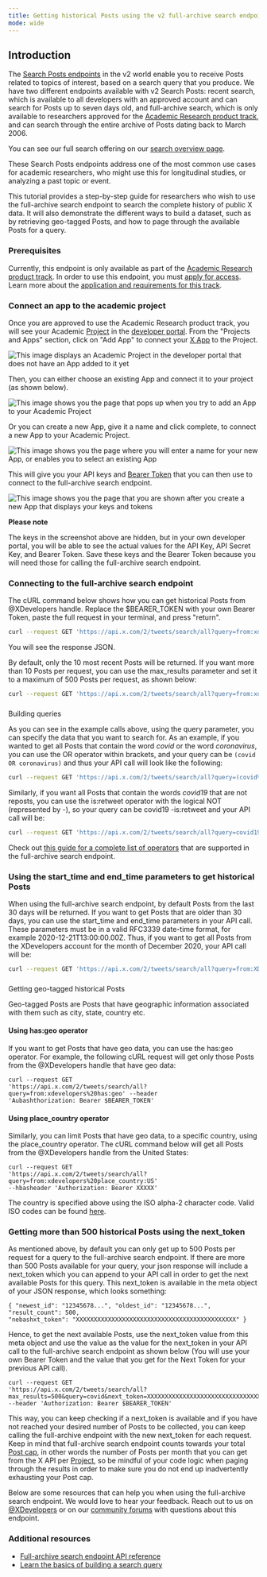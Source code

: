 ```yaml
---
title: Getting historical Posts using the v2 full-archive search endpoint
mode: wide
---
```


## Introduction

The [Search Posts endpoints](/x-api/posts/search/introduction)
in the v2 world enable you to receive Posts related to topics of interest,
based on a search query that you produce. We have two different endpoints
available with v2 Search Posts: recent search, which is available to all
developers with an approved account and can search for Posts up to seven days
old, and full-archive search, which is only available to
researchers approved for the
[Academic Research product track](https://developer.x.com/en/products/x-api/early-access/guide#na_2),
and can search through the entire archive of Posts dating back to March 2006.

You can see our full search offering on our
[search overview page](/x-api/posts/search/introduction).

These Search Posts endpoints address one of the most common use cases for
academic researchers, who might use this for longitudinal studies, or analyzing
a past topic or event.

This tutorial provides a step-by-step guide for researchers who wish to use the
full-archive search endpoint to search the complete history of public X
data. It will also demonstrate the different ways to build a dataset, such as by
retrieving geo-tagged Posts, and how to page through the available Posts for a
query.

### Prerequisites

Currently, this endpoint is only available as part of the
[Academic Research product track](https://developer.x.com/en/solutions/academic-research/products-for-researchers).
In order to use this endpoint, you must
[apply for access](https://developer.x.com/en/portal/petition/academic/is-it-right-for-you).
Learn more about the
[application and requirements for this track](https://developer.x.com/en/solutions/academic-research/application-info).

### Connect an app to the academic project

Once you are approved to use the Academic Research product track, you will see
your Academic [Project](/resources/fundamentals/projects) in the
[developer portal](https://developer.x.com/en/portal/dashboard). From the
"Projects and Apps" section, click on "Add App" to connect your
[X App](/resources/fundamentals/developer-apps) to the Project.

[](https://res.cloudinary.com/practicaldev/image/fetch/s--gHFOyuDc--/c_limit%2Cf_auto%2Cfl_progressive%2Cq_auto%2Cw_880/https://dev-to-uploads.s3.amazonaws.com/i/gb7aevhqyfvfjznd0pnd.png)

![This image displays an Academic Project in the developer portal that does not have an App added to it yet](https://cdn.cms-twdigitalassets.com/content/dam/developer-twitter/docs/tutorials/getting-historical-tweets-using-the-full-archive-search-endpoint/dev-portal-1.png.twimg.1920.png)

Then, you can either choose an existing App and connect it to your project (as
shown below).

![This image shows you the page that pops up when you try to add an App to your Academic Project](https://cdn.cms-twdigitalassets.com/content/dam/developer-twitter/docs/tutorials/getting-historical-tweets-using-the-full-archive-search-endpoint/dev-portal-2.png.twimg.1920.png)

Or you can create a new App, give it a name and click complete, to connect a new
App to your Academic Project.

![This image shows you the page where you will enter a name for your new App, or enables you to select an existing App](https://cdn.cms-twdigitalassets.com/content/dam/developer-twitter/docs/tutorials/getting-historical-tweets-using-the-full-archive-search-endpoint/dev-portal-3.png.twimg.1920.png)

This will give you your API keys and
[Bearer Token](/resources/fundamentals/authentication#using-and-generating-an-app-only-bearer-token) that you can
then use to connect to the full-archive search endpoint.

![This image shows you the page that you are shown after you create a new App that displays your keys and tokens](https://cdn.cms-twdigitalassets.com/content/dam/developer-twitter/docs/tutorials/getting-historical-tweets-using-the-full-archive-search-endpoint/dev-portal-4.png.twimg.1920.png)

**Please note**

The keys in the screenshot above are hidden, but in your own developer portal,
you will be able to see the actual values for the API Key, API Secret Key, and
Bearer Token. Save these keys and the Bearer Token because you will need those
for calling the full-archive search endpoint.

### Connecting to the full-archive search endpoint

The cURL command below shows how you can get historical Posts from @XDevelopers
handle. Replace the $BEARER_TOKEN with your own Bearer Token, paste the full
request in your terminal, and press "return".

```bash
curl --request GET 'https://api.x.com/2/tweets/search/all?query=from:xdevelopers' --header 'Authorization: Bearer $BEARER_TOKEN'
```

You will see the response JSON.

By default, only the 10 most recent Posts will be returned. If you want more
than 10 Posts per request, you can use the max_results parameter and set it to
a maximum of 500 Posts per request, as shown below:

```bash
curl --request GET 'https://api.x.com/2/tweets/search/all?query=from:xdevelopers&max_results=500' --header 'Authorization: Bearer $BEARER_TOKEN'
```

###

Building queries

As you can see in the example calls above, using the query parameter, you can
specify the data that you want to search for. As an example, if you wanted to
get all Posts that contain the word _covid_ or the word _coronavirus_, you can
use the OR operator within brackets, and your query can be
`(covid OR coronavirus)` and thus your API call will look like the following:

```bash
curl --request GET 'https://api.x.com/2/tweets/search/all?query=(covid%20OR%20coronavirus)&max_results=500' --header 'Authorization: Bearer $BEARER_TOKEN'
```

Similarly, if you want all Posts that contain the words _covid19_ that are not
reposts, you can use the is:retweet operator with the logical NOT (represented
by \-), so your query can be covid19 -is:retweet and your API call will be:

```bash
curl --request GET 'https://api.x.com/2/tweets/search/all?query=covid19%20-is:retweet&max_results=500' --header 'Authorization: Bearer $BEARER_TOKEN'
```

Check out
[this guide for a complete list of operators](/x-api/posts/search/integrate/build-a-query)
that are supported in the full-archive search endpoint.

### Using the start_time and end_time parameters to get historical Posts

When using the full-archive search endpoint, by default Posts from the last 30
days will be returned. If you want to get Posts that are older than 30 days,
you can use the start_time and end_time parameters in your API call. These
parameters must be in a valid RFC3339 date-time format, for example
2020-12-21T13:00:00.00Z. Thus, if you want to get all Posts from the XDevelopers
account for the month of December 2020, your API call will be:

```bash
curl --request GET 'https://api.x.com/2/tweets/search/all?query=from:XDevelopers&start_time=2020-12-01T00:00:00.00Z&end_time=2021-01-01T00:00:00.00Z' --header 'Authorization: Bearer $BEARER_TOKEN'
```

###

Getting geo-tagged historical Posts

Geo-tagged Posts are Posts that have geographic information associated with
them such as city, state, country etc.

#### Using has:geo operator

If you want to get Posts that have geo data, you can use the has:geo operator.
For example, the following cURL request will get only those Posts from the
@XDevelopers handle that have geo data:

```
curl --request GET
'https://api.x.com/2/tweets/search/all?query=from:xdevelopers%20has:geo' --header
'Aubashthorization: Bearer $BEARER_TOKEN'
```

#### Using place_country operator

Similarly, you can limit Posts that have geo data, to a specific country, using
the place_country operator. The cURL command below will get all Posts from the
@XDevelopers handle from the United States:

```
curl --request GET
'https://api.x.com/2/tweets/search/all?query=from:xdevelopers%20place_country:US'
--hbasheader 'Authorization: Bearer XXXXX'
```

The country is specified above using the ISO alpha-2 character code. Valid ISO
codes can be found [here](http://en.wikipedia.org/wiki/ISO_3166-1_alpha-2).

### Getting more than 500 historical Posts using the next_token

As mentioned above, by default you can only get up to 500 Posts per request for
a query to the full-archive search endpoint. If there are more than 500 Posts
available for your query, your json response will include a next_token which you
can append to your API call in order to get the next available Posts for this
query. This next_token is available in the meta object of your JSON response,
which looks something:

```
{ "newest_id": "12345678...", "oldest_id": "12345678...", "result_count": 500,
"nebashxt_token": "XXXXXXXXXXXXXXXXXXXXXXXXXXXXXXXXXXXXXXXXXXXXX" }
```

Hence, to get the next available Posts, use the next_token value from this meta
object and use the value as the value for the next_token in your API call to the
full-archive search endpoint as shown below (You will use your own Bearer Token
and the value that you get for the Next Token for your previous API call).

```
curl --request GET
'https://api.x.com/2/tweets/search/all?max_results=500&query=covid&next_token=XXXXXXXXXXXXXXXXXXXXXXXXXXXXXXXXXXXXXXXXXXXXX'
--header 'Authorization: Bearer $BEARER_TOKEN'
```

This way, you can keep checking if a next_token is available and if you have not
reached your desired number of Posts to be collected, you can keep calling the
full-archive endpoint with the new next_token for each request. Keep in mind
that full-archive search endpoint counts towards your total
[Post cap](/x-api/fundamentals/post-cap), in other words the number of
Posts per month that you can get from the X API per
[Project](/resources/fundamentals/projects), so be mindful of your code logic when paging
through the results in order to make sure you do not end up inadvertently
exhausting your Post cap.

Below are some resources that can help you when using the full-archive search
endpoint. We would love to hear your feedback. Reach out to us on
[@XDevelopers](https://x.com/XDevelopers) or on our
[community forums](https://devcommunity.x.com/) with questions about this
endpoint.

### Additional resources

- [Full-archive search endpoint API reference](/x-api/posts/full-archive-search)
- [Learn the basics of building a search query](/x-api/posts/search/integrate/build-a-query)
